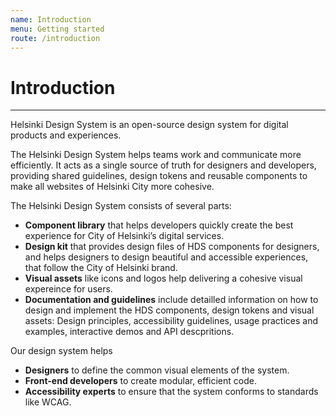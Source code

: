```yaml
---
name: Introduction
menu: Getting started
route: /introduction
---
```


# Introduction

---

<LargeParagraph>Helsinki Design System is an open-source design system for digital products and experiences.</LargeParagraph>

The Helsinki Design System helps teams work and communicate more efficiently. It acts as a single source of truth for designers and developers, providing shared guidelines, design tokens and reusable components to make all websites of Helsinki City more cohesive.

The Helsinki Design System consists of several parts:
- **Component library** that helps developers quickly create the best experience for City of Helsinki’s digital services. 
- **Design kit** that provides design files of HDS components for designers, and helps designers to design beautiful and accessible experiences, that follow the City of Helsinki brand.
- **Visual assets** like icons and logos help delivering a cohesive visual expereince for users.
- **Documentation and guidelines** include detailled information on how to design and implement the HDS components, design tokens and visual assets: Design principles, accessibility guidelines, usage practices and examples, interactive demos and API descpritions.

Our design system helps
- **Designers** to define the common visual elements of the system.
- **Front-end developers** to create modular, efficient code.
- **Accessibility experts** to ensure that the system conforms to standards like WCAG.
